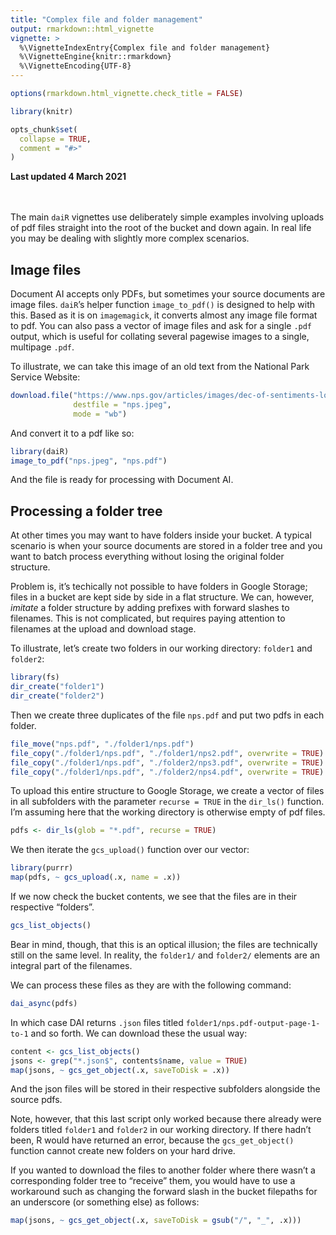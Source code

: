 ```yaml
---
title: "Complex file and folder management"
output: rmarkdown::html_vignette
vignette: >
  %\VignetteIndexEntry{Complex file and folder management}
  %\VignetteEngine{knitr::rmarkdown}
  %\VignetteEncoding{UTF-8}
---
```


```r
options(rmarkdown.html_vignette.check_title = FALSE)

library(knitr)

opts_chunk$set(
  collapse = TRUE,
  comment = "#>"
)
```

**Last updated 4 March 2021**
\
\
\

The main `daiR` vignettes use deliberately simple examples involving uploads of pdf files straight into the root of the bucket and down again. In real life you may be dealing with slightly more complex scenarios. 

## Image files

Document AI accepts only PDFs, but sometimes your source documents are image files. `daiR`'s helper function `image_to_pdf()` is designed to help with this. Based as it is on `imagemagick`, it converts almost any image file format to pdf. You can also pass a vector of image files and ask for a single `.pdf` output, which is useful for collating several pagewise images to a single, multipage `.pdf`.

To illustrate, we can take this image of an old text from the National Park Service Website:

```r
download.file("https://www.nps.gov/articles/images/dec-of-sentiments-loc-copy.jpg", 
              destfile = "nps.jpeg", 
              mode = "wb")
```

And convert it to a pdf like so:

```r
library(daiR)
image_to_pdf("nps.jpeg", "nps.pdf")
```

And the file is ready for processing with Document AI.

## Processing a folder tree

At other times you may want to have folders inside your bucket. A typical scenario is when your source documents are stored in a folder tree and you want to batch process everything without losing the original folder structure. 

Problem is, it's techically not possible to have folders in Google Storage; files in a bucket are kept side by side in a flat structure. We can, however, *imitate* a folder structure by adding prefixes with forward slashes to filenames. This is not complicated, but requires paying attention to filenames at the upload and download stage. 

To illustrate, let's create two folders in our working directory: `folder1` and `folder2`: 

```r
library(fs)
dir_create("folder1")
dir_create("folder2")
```

Then we create three duplicates of the file `nps.pdf` and put two pdfs in each folder.  

```r
file_move("nps.pdf", "./folder1/nps.pdf")
file_copy("./folder1/nps.pdf", "./folder1/nps2.pdf", overwrite = TRUE)
file_copy("./folder1/nps.pdf", "./folder2/nps3.pdf", overwrite = TRUE)
file_copy("./folder1/nps.pdf", "./folder2/nps4.pdf", overwrite = TRUE)
```

To upload this entire structure to Google Storage, we create a vector of files in all subfolders with the parameter `recurse = TRUE` in the `dir_ls()` function. I'm assuming here that the working directory is otherwise empty of pdf files. 

```r
pdfs <- dir_ls(glob = "*.pdf", recurse = TRUE)
```

We then iterate the `gcs_upload()` function over our vector:

```r
library(purrr)
map(pdfs, ~ gcs_upload(.x, name = .x))
```

If we now check the bucket contents, we see that the files are in their respective "folders". 

```r
gcs_list_objects()
```

Bear in mind, though, that this is an optical illusion; the files are technically still on the same level. In reality, the `folder1/` and `folder2/` elements are an integral part of the filenames. 

We can process these files as they are with the following command:

```r
dai_async(pdfs) 
```

In which case DAI returns `.json` files titled `folder1/nps.pdf-output-page-1-to-1` and so forth. We can download these the usual way:

```r
content <- gcs_list_objects()
jsons <- grep("*.json$", contents$name, value = TRUE)
map(jsons, ~ gcs_get_object(.x, saveToDisk = .x))
```

And the json files will be stored in their respective subfolders alongside the source pdfs. 

Note, however, that this last script only worked because there already were folders titled `folder1` and `folder2` in our working directory. If there hadn't been, R would have returned an error, because the `gcs_get_object()` function cannot create new folders on your hard drive.

If you wanted to download the files to another folder where there wasn't a corresponding folder tree to "receive" them, you would have to use a workaround such as changing the forward slash in the bucket filepaths for an underscore (or something else) as follows:

```r
map(jsons, ~ gcs_get_object(.x, saveToDisk = gsub("/", "_", .x)))
```
